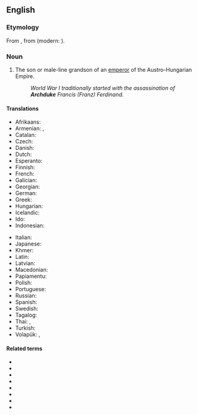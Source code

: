 ==English==
{{wikipedia}}

===Etymology===
From {{etyl|frm|en}}, from {{etyl|fro|en}} {{m|fro|archeduc}} (modern: {{m|fr|archiduc}}).

===Noun===
{{en-noun}}

# The son or male-line grandson of an [[emperor]] of the Austro-Hungarian Empire.
#: ''World War I traditionally started with the assassination of '''Archduke''' Francis (Franz) Ferdinand.''

====Translations====
{{trans-top|rank}}
* Afrikaans: {{t|af|aartsherog}}
* Armenian: {{t|hy|արքիդուքս}}, {{t|hy|էրցհերցոգ}}
* Catalan: {{t+|ca|arxiduc|m}}
* Czech: {{t+|cs|arcivévoda|m}}
* Danish: {{t|da|ærkehertug|c}} 
* Dutch: {{t+|nl|aartshertog}}
* Esperanto: {{t|eo|arkiduko}}
* Finnish: {{t|fi|arkkiherttua}}
* French: {{t+|fr|archiduc|m}}
* Galician: {{t|gl|arquiduque|m}}
* Georgian: {{t|ka|ერისთავთ-ერისთავი}}
* German: {{t+|de|Erzherzog|m}}
* Greek: {{t+|el|αρχιδούκας|m|sc=Grek}}
* Hungarian: {{t+|hu|főherceg}}
* Icelandic: {{t|is|erkihertogi|m}}
* Ido: {{t+|io|arkiduko}}
* Indonesian: {{t|id|adipati utama}}
{{trans-mid}}
* Italian: {{t|it|arciduca}}
* Japanese: {{t|ja|大公|tr=[[たいこう]], taikō|sc=Jpan}}
* Khmer: {{t|km|សម្ដេចព្រះបរមរាជឱរសាធិរាជ|sc=Khmr|tr=sɑmdach preah bɑrom riech aorɑh a’tʰi’riech}}
* Latin: {{t|la|archidux|m}}
* Latvian: {{t|lv|erchercogs|m}}
* Macedonian: {{t|mk|надвојвода|m}}
* Papiamentu: {{t|pap|archiduke}}
* Polish: {{t|pl|arcyksiążę|m}}
* Portuguese: {{t+|pt|arquiduque}}
* Russian: {{t+|ru|эрцге́рцог|m}}
* Spanish: {{t+|es|archiduque|m}}
* Swedish: {{t+|sv|ärkehertig}}
* Tagalog: {{t|tl|artsiduke}}
* Thai: {{t|th|อาร์ชดุ๊ก}}, {{t|th|อาร์ชดยุก}}
* Turkish: {{t+|tr|arşidük}}
* Volapük: {{qualifier|male or female}} {{t+|vo|daledük}}, {{qualifier|male}} {{t|vo|hidaledük}}
{{trans-bottom}}

====Related terms====
* {{l|en|archduchess}}
* {{l|en|duke}}
* {{l|en|emperor}}
* {{l|en|grand duke}}
* {{l|en|imperial}}
* {{l|en|noble}}
* {{l|en|prince}}
* {{l|en|royal}}